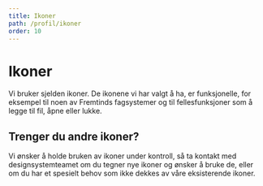 ```yaml
---
title: Ikoner
path: /profil/ikoner
order: 10
---
```



# Ikoner

Vi bruker sjelden ikoner. De ikonene vi har valgt å ha, er funksjonelle, for eksempel til noen av Fremtinds fagsystemer og til fellesfunksjoner som å legge til fil, åpne eller lukke.

<Example />

## Trenger du andre ikoner?

Vi ønsker å holde bruken av ikoner under kontroll, så ta kontakt med designsystemteamet om du tegner nye ikoner og ønsker å bruke de, eller om du har et spesielt behov som ikke dekkes av våre eksisterende ikoner.
